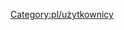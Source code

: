 {{en/other languages categories|en= Images<!--|pl= User:Extrazi/images|language_page= |align=left-->}}<!--{{-}}-->
[[Category:pl/użytkownicy]]